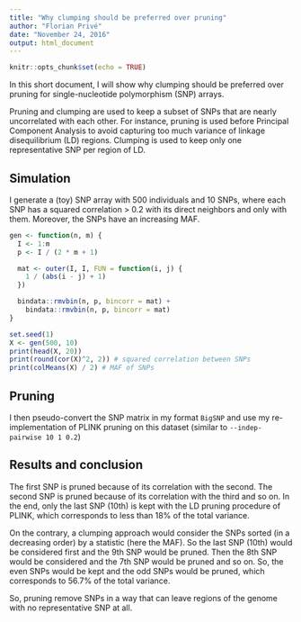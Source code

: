 ```yaml
---
title: "Why clumping should be preferred over pruning"
author: "Florian Privé"
date: "November 24, 2016"
output: html_document
---
```


```r
knitr::opts_chunk$set(echo = TRUE)
```

In this short document, I will show why clumping should be preferred over pruning for single-nucleotide polymorphism (SNP) arrays. 

Pruning and clumping are used to keep a subset of SNPs that are nearly uncorrelated with each other. For instance, pruning is used before Principal Component Analysis to avoid capturing too much variance of linkage disequilibrium (LD) regions. Clumping is used to keep only one representative SNP per region of LD.
<!-- , for example when reporting p-values of genome-wide association studies (GWAS). -->

## Simulation

I generate a (toy) SNP array with 500 individuals and 10 SNPs, where each SNP has a squared correlation > 0.2 with its direct neighbors and only with them. Moreover, the SNPs have an increasing MAF.

```r

gen <- function(n, m) {
  I <- 1:m
  p <- I / (2 * m + 1)

  mat <- outer(I, I, FUN = function(i, j) {
    1 / (abs(i - j) + 1)
  })

  bindata::rmvbin(n, p, bincorr = mat) + 
    bindata::rmvbin(n, p, bincorr = mat)
}

set.seed(1)
X <- gen(500, 10)
print(head(X, 20))
print(round(cor(X)^2, 2)) # squared correlation between SNPs
print(colMeans(X) / 2) # MAF of SNPs
```

## Pruning

I then pseudo-convert the SNP matrix in my format `BigSNP` and use my re-implementation of PLINK pruning on this dataset (similar to `--indep-pairwise 10 1 0.2`)

## Results and conclusion

The first SNP is pruned because of its correlation with the second. The
second SNP is pruned because of its correlation with the third and so
on. In the end, only the last SNP (10th) is kept with the LD pruning
procedure of PLINK, which corresponds to less than 18% of the total variance.

On the contrary, a clumping approach would consider the SNPs sorted
(in a decreasing order) by a statistic (here the MAF). So the last SNP
(10th) would be considered first and the 9th SNP would be pruned. Then the 8th SNP would be considered and the 7th SNP would be pruned and so on. So, the even SNPs would be kept and the odd SNPs would be pruned, which corresponds to 56.7% of the total variance.

So, pruning remove SNPs in a way that can leave regions of the genome with no representative SNP at all.

<!-- ## Acknowledgements  -->

<!-- I thank Michael G.B. Blum and Hugues Aschard, my two thesis supervisors, for thoughtful comments. -->
